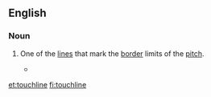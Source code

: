 ==English==

===Noun===
{{en-noun}}

# {{context|sports|lang=en}} One of the [[line]]s that mark the [[border]] limits of the [[pitch]].
#*{{quote-news
|year=2012
|date=April 21
|author=Jonathan Jurejko
|title=Newcastle 3-0 Stoke
|work=BBC Sport
|url=http://www.bbc.co.uk/sport/0/football/17711736
|page=
|passage=French winger Hatem Ben Arfa has also taken plenty of plaudits recently and he was the architect of the opening goal with some superb trickery on the left '''touchline'''.}}

[[et:touchline]]
[[fi:touchline]]